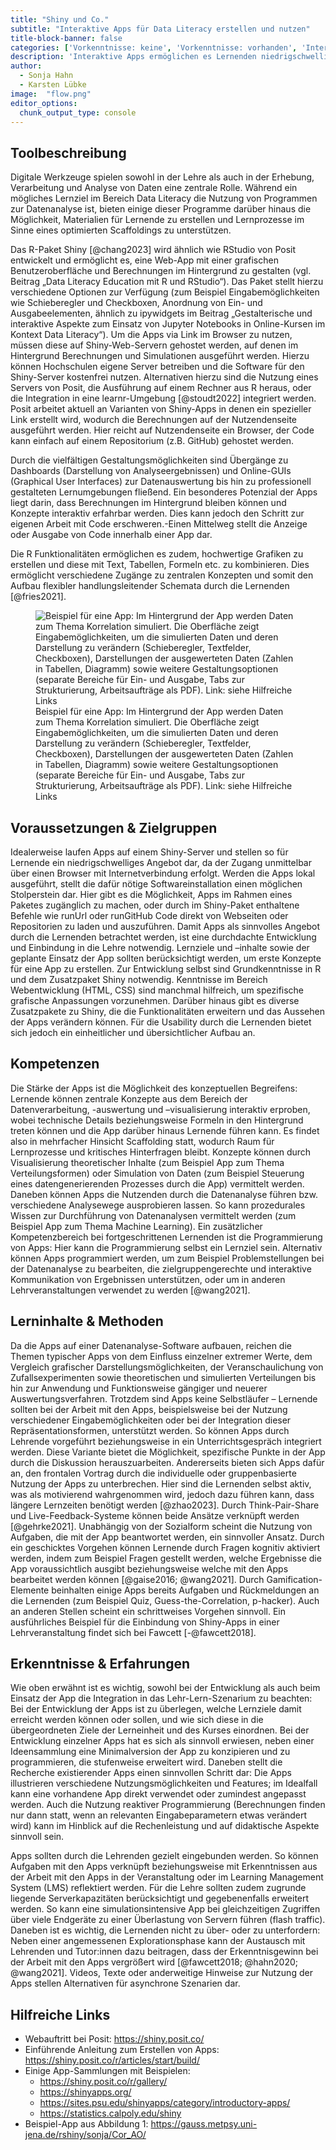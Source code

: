 ---
title: "Shiny und Co."
subtitle: "Interaktive Apps für Data Literacy erstellen und nutzen"
title-block-banner: false
categories: ['Vorkenntnisse: keine', 'Vorkenntnisse: vorhanden', 'Interaktion', 'Coding']
description: 'Interaktive Apps ermöglichen es Lernenden niedrigschwellig Grundkonzepte aus Datenanalyse und Statistik zu verstehen und mit Daten umzugehen. Diese Apps können beispielsweise mit Shiny erstellt und somit auf Lehr-Lern-Situationen zugeschnitten werden. Wir geben Hinweise zur Entwicklung dieser Apps sowie zur Einbindung in die Lehre.'
author: 
  - Sonja Hahn
  - Karsten Lübke
image:  "flow.png"
editor_options: 
  chunk_output_type: console
---

## Toolbeschreibung

Digitale Werkzeuge spielen sowohl in der Lehre als auch in der Erhebung, Verarbeitung und Analyse von Daten eine zentrale Rolle. Während ein mögliches Lernziel im Bereich Data Literacy die Nutzung von Programmen zur Datenanalyse ist, bieten einige dieser Programme darüber hinaus die Möglichkeit, Materialien für Lernende zu erstellen und Lernprozesse im Sinne eines optimierten Scaffoldings zu unterstützen.   

Das R-Paket Shiny [@chang2023] wird ähnlich wie RStudio von Posit entwickelt und ermöglicht es, eine Web-App mit einer grafischen Benutzeroberfläche und Berechnungen im Hintergrund zu gestalten (vgl. Beitrag „Data Literacy Education mit R und RStudio“). Das Paket stellt hierzu verschiedene Optionen zur Verfügung (zum Beispiel Eingabemöglichkeiten wie Schieberegler und Checkboxen, Anordnung von Ein- und Ausgabeelementen, ähnlich zu ipywidgets im Beitrag „Gestalterische und interaktive Aspekte zum Einsatz von Jupyter Notebooks in Online-Kursen im Kontext Data Literacy“). Um die Apps via Link im Browser zu nutzen, müssen diese auf Shiny-Web-Servern gehostet werden, auf denen im Hintergrund Berechnungen und Simulationen ausgeführt werden. Hierzu können Hochschulen eigene Server betreiben und die Software für den Shiny-Server kostenfrei nutzen. Alternativen hierzu sind die Nutzung eines Servers von Posit, die Ausführung auf einem Rechner aus R heraus, oder die Integration in eine learnr-Umgebung [@stoudt2022] integriert werden. Posit arbeitet aktuell an Varianten von Shiny-Apps in denen ein spezieller Link erstellt wird, wodurch die Berechnungen auf der Nutzendenseite ausgeführt werden. Hier reicht auf Nutzendenseite ein Browser, der Code kann einfach auf einem Repositorium (z.B. GitHub) gehostet werden.  

Durch die vielfältigen Gestaltungsmöglichkeiten sind Übergänge zu Dashboards (Darstellung von Analyseergebnissen) und Online-GUIs (Graphical User Interfaces) zur Datenauswertung bis hin zu professionell gestalteten Lernumgebungen fließend. Ein besonderes Potenzial der Apps liegt darin, dass Berechnungen im Hintergrund bleiben können und Konzepte interaktiv erfahrbar werden. Dies kann jedoch den Schritt zur eigenen Arbeit mit Code erschweren.-Einen Mittelweg stellt die Anzeige oder Ausgabe von Code innerhalb einer App dar.  

Die R Funktionalitäten ermöglichen es zudem, hochwertige Grafiken zu erstellen und diese mit Text, Tabellen, Formeln etc. zu kombinieren. Dies ermöglicht verschiedene Zugänge zu zentralen Konzepten und somit den Aufbau flexibler handlungsleitender Schemata durch die Lernenden [@fries2021].   

::: column.body
![Beispiel für eine App: Im Hintergrund der App werden Daten zum Thema Korrelation simuliert. Die Oberfläche zeigt Eingabemöglichkeiten, um die simulierten Daten und deren Darstellung zu verändern (Schieberegler, Textfelder, Checkboxen), Darstellungen der ausgewerteten Daten (Zahlen in Tabellen, Diagramm) sowie weitere Gestaltungsoptionen (separate Bereiche für Ein- und Ausgabe, Tabs zur Strukturierung, Arbeitsaufträge als PDF). Link: siehe Hilfreiche Links](abb1.svg){#fig-abb1}
:::

## Voraussetzungen & Zielgruppen

Idealerweise laufen Apps auf einem Shiny-Server und stellen so für Lernende ein niedrigschwelliges Angebot dar, da der Zugang unmittelbar über einen Browser mit Internetverbindung erfolgt. Werden die Apps lokal ausgeführt, stellt die dafür nötige Softwareinstallation einen möglichen Stolperstein dar. Hier gibt es die Möglichkeit, Apps im Rahmen eines Paketes zugänglich zu machen, oder durch im Shiny-Paket enthaltene Befehle wie runUrl oder runGitHub Code direkt von Webseiten oder Repositorien zu laden und auszuführen.
Damit Apps als sinnvolles Angebot durch die Lernenden betrachtet werden, ist eine durchdachte Entwicklung und Einbindung in die Lehre notwendig. Lernziele und –inhalte sowie der geplante Einsatz der App sollten berücksichtigt werden, um erste Konzepte für eine App zu erstellen. 
Zur Entwicklung selbst sind Grundkenntnisse in R und dem Zusatzpaket Shiny notwendig. Kenntnisse im Bereich Webentwicklung (HTML, CSS) sind manchmal hilfreich, um spezifische grafische Anpassungen vorzunehmen. Darüber hinaus gibt es diverse Zusatzpakete zu Shiny, die die Funktionalitäten erweitern und das Aussehen der Apps verändern können. Für die Usability durch die Lernenden bietet sich jedoch ein einheitlicher und übersichtlicher Aufbau an. 

## Kompetenzen

Die Stärke der Apps ist die Möglichkeit des konzeptuellen Begreifens: Lernende können zentrale Konzepte aus dem Bereich der Datenverarbeitung, -auswertung und –visualisierung interaktiv erproben, wobei technische Details beziehungsweise Formeln in den Hintergrund treten können und die App darüber hinaus Lernende führen kann. Es findet also in mehrfacher Hinsicht Scaffolding statt, wodurch Raum für Lernprozesse und kritisches Hinterfragen bleibt. Konzepte können durch Visualisierung theoretischer Inhalte (zum Beispiel App zum Thema Verteilungsformen) oder Simulation von Daten (zum Beispiel Steuerung eines datengenerierenden Prozesses durch die App) vermittelt werden. 
Daneben können Apps die Nutzenden durch die Datenanalyse führen bzw. verschiedene Analysewege ausprobieren lassen. So kann prozedurales Wissen zur Durchführung von Datenanalysen vermittelt werden (zum Beispiel App zum Thema Machine Learning).
Ein zusätzlicher Kompetenzbereich bei fortgeschrittenen Lernenden ist die Programmierung von Apps: Hier kann die Programmierung selbst ein Lernziel sein. Alternativ können Apps programmiert werden, um zum Beispiel Problemstellungen bei der Datenanalyse zu bearbeiten, die zielgruppengerechte und interaktive Kommunikation von Ergebnissen unterstützen, oder um in anderen Lehrveranstaltungen verwendet zu werden [@wang2021].

## Lerninhalte & Methoden

Da die Apps auf einer Datenanalyse-Software aufbauen, reichen die Themen typischer Apps von dem Einfluss einzelner extremer Werte, dem Vergleich grafischer Darstellungsmöglichkeiten, der Veranschaulichung von Zufallsexperimenten sowie theoretischen und simulierten Verteilungen bis hin zur Anwendung und Funktionsweise gängiger und neuerer Auswertungsverfahren. 
Trotzdem sind Apps keine Selbstläufer – Lernende sollten bei der Arbeit mit den Apps, beispielsweise bei der Nutzung verschiedener Eingabemöglichkeiten oder bei der Integration dieser Repräsentationsformen, unterstützt werden. So können Apps durch Lehrende vorgeführt beziehungsweise in ein Unterrichtsgespräch integriert werden. Diese Variante bietet die Möglichkeit, spezifische Punkte in der App durch die Diskussion herauszuarbeiten. Andererseits bieten sich Apps dafür an, den frontalen Vortrag durch die individuelle oder gruppenbasierte Nutzung der Apps zu unterbrechen. Hier sind die Lernenden selbst aktiv, was als motivierend wahrgenommen wird, jedoch dazu führen kann, dass längere Lernzeiten benötigt werden [@zhao2023]. Durch Think-Pair-Share und Live-Feedback-Systeme können beide Ansätze verknüpft werden [@gehrke2021]. 
Unabhängig von der Sozialform scheint die Nutzung von Aufgaben, die mit der App beantwortet werden, ein sinnvoller Ansatz. Durch ein geschicktes Vorgehen können Lernende durch Fragen kognitiv aktiviert werden, indem zum Beispiel Fragen gestellt werden, welche Ergebnisse die App voraussichtlich ausgibt beziehungsweise welche mit den Apps bearbeitet werden können [@gaise2016; @wang2021]. Durch Gamification-Elemente beinhalten einige Apps bereits Aufgaben und Rückmeldungen an die Lernenden (zum Beispiel Quiz, Guess-the-Correlation, p-hacker). Auch an anderen Stellen scheint ein schrittweises Vorgehen sinnvoll. Ein ausführliches Beispiel für die Einbindung von Shiny-Apps in einer Lehrveranstaltung findet sich bei Fawcett [-@fawcett2018].

## Erkenntnisse & Erfahrungen

Wie oben erwähnt ist es wichtig, sowohl bei der Entwicklung als auch beim Einsatz der App die Integration in das Lehr-Lern-Szenarium zu beachten: 
Bei der Entwicklung der Apps ist zu überlegen, welche Lernziele damit erreicht werden können oder sollen, und wie sich diese in die übergeordneten Ziele der Lerneinheit und des Kurses einordnen. Bei der Entwicklung einzelner Apps hat es sich als sinnvoll erwiesen, neben einer Ideensammlung eine Minimalversion der App zu konzipieren und zu programmieren, die stufenweise erweitert wird. Daneben stellt die Recherche existierender Apps einen sinnvollen Schritt dar: Die Apps illustrieren verschiedene Nutzungsmöglichkeiten und Features; im Idealfall kann eine vorhandene App direkt verwendet oder zumindest angepasst werden. Auch die Nutzung reaktiver Programmierung (Berechnungen finden nur dann statt, wenn an relevanten Eingabeparametern etwas verändert wird) kann im Hinblick auf die Rechenleistung und auf didaktische Aspekte sinnvoll sein. 

Apps sollten durch die Lehrenden gezielt eingebunden werden. So können Aufgaben mit den Apps verknüpft beziehungsweise mit Erkenntnissen aus der Arbeit mit den Apps in der Veranstaltung oder im Learning Management System (LMS) reflektiert werden. Für die Lehre sollten zudem zugrunde liegende Serverkapazitäten berücksichtigt und gegebenenfalls erweitert werden. So kann eine simulationsintensive App bei gleichzeitigen Zugriffen über viele Endgeräte zu einer Überlastung von Servern führen (flash traffic). Daneben ist es wichtig, die Lernenden nicht zu über- oder zu unterfordern: Neben einer angemessenen Explorationsphase kann der Austausch mit Lehrenden und Tutor:innen dazu beitragen, dass der Erkenntnisgewinn bei der Arbeit mit den Apps vergrößert wird [@fawcett2018; @hahn2020; @wang2021]. Videos, Texte oder anderweitige Hinweise zur Nutzung der Apps stellen Alternativen für asynchrone Szenarien dar.

## Hilfreiche Links

* Webauftritt bei Posit: <https://shiny.posit.co/> 
* Einführende Anleitung zum Erstellen von Apps: <https://shiny.posit.co/r/articles/start/build/>
* Einige App-Sammlungen mit Beispielen:
    + <https://shiny.posit.co/r/gallery/> 
    + <https://shinyapps.org/> 
    + <https://sites.psu.edu/shinyapps/category/introductory-apps/>
    + <https://statistics.calpoly.edu/shiny> 
* Beispiel-App aus Abbildung 1: <https://gauss.metpsy.uni-jena.de/rshiny/sonja/Cor_AO/>
